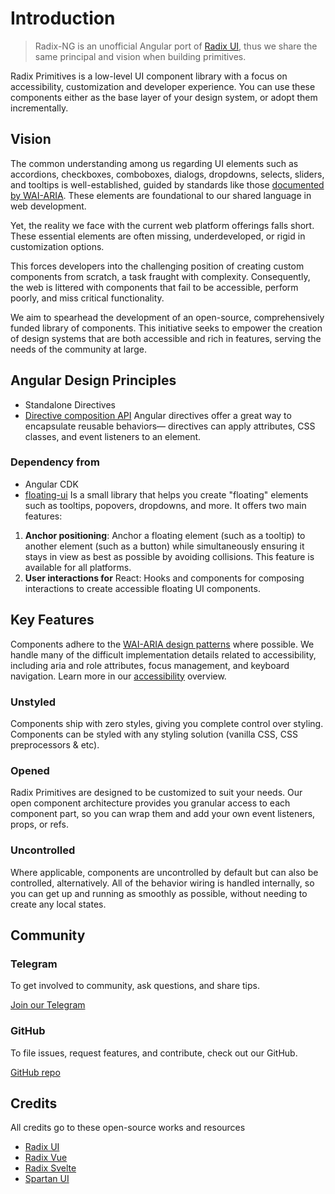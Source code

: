 
<Meta title="Overview/Introduction" />

# Introduction

> Radix-NG is an unofficial Angular port of [Radix UI](https://www.radix-ui.com/), thus we share the same principal and vision when building primitives.

Radix Primitives is a low-level UI component library with a focus on accessibility, customization and developer experience. You can use these components either as the base layer of your design system, or adopt them incrementally.

## Vision

The common understanding among us regarding UI elements such as accordions, checkboxes, comboboxes, dialogs, dropdowns, selects, sliders, and tooltips is well-established, guided by standards like those [documented by WAI-ARIA](https://www.w3.org/TR/wai-aria-practices/#aria_ex). These elements are foundational to our shared language in web development.

Yet, the reality we face with the current web platform offerings falls short. These essential elements are often missing, underdeveloped, or rigid in customization options.

This forces developers into the challenging position of creating custom components from scratch, a task fraught with complexity. Consequently, the web is littered with components that fail to be accessible, perform poorly, and miss critical functionality.

We aim to spearhead the development of an open-source, comprehensively funded library of components. This initiative seeks to empower the creation of design systems that are both accessible and rich in features, serving the needs of the community at large.

## Angular Design Principles

-   Standalone Directives
-   [Directive composition API](https://angular.dev/guide/directives/directive-composition-api)
    Angular directives offer a great way to encapsulate reusable behaviors— directives can apply attributes, CSS classes, and event listeners to an element.

### Dependency from

-   Angular CDK
-   [floating-ui](https://github.com/floating-ui/floating-ui)
    Is a small library that helps you create "floating" elements such as tooltips, popovers, dropdowns, and more.
    It offers two main features:

1. **Anchor positioning**: Anchor a floating element (such as a tooltip) to another element (such as a button) while simultaneously ensuring it stays in view as best as possible by avoiding collisions. This feature is available for all platforms.
2. **User interactions for** React: Hooks and components for composing interactions to create accessible floating UI components.

## Key Features

Components adhere to the [WAI-ARIA design patterns](https://www.w3.org/TR/wai-aria-practices-1.2) where possible. We handle many of the difficult implementation details related to accessibility, including aria and role attributes, focus management, and keyboard navigation. Learn more in our [accessibility](./accessibility) overview.

### Unstyled

Components ship with zero styles, giving you complete control over styling. Components can be styled with any styling solution (vanilla CSS, CSS preprocessors & etc).

### Opened

Radix Primitives are designed to be customized to suit your needs. Our open component architecture provides you granular access to each component part, so you can wrap them and add your own event listeners, props, or refs.

### Uncontrolled

Where applicable, components are uncontrolled by default but can also be controlled, alternatively. All of the behavior wiring is handled internally, so you can get up and running as smoothly as possible, without needing to create any local states.

## Community

### Telegram

To get involved to community, ask questions, and share tips.

[Join our Telegram](https://t.me/radixng)

### GitHub

To file issues, request features, and contribute, check out our GitHub.

[GitHub repo](https://github.com/radix-ng/primitives)

## Credits

All credits go to these open-source works and resources

-   [Radix UI](https://radix-ui.com)
-   [Radix Vue](https://radix-vue.com)
-   [Radix Svelte](https://radix-svelte.com)
-   [Spartan UI](https://www.spartan.ng/)
